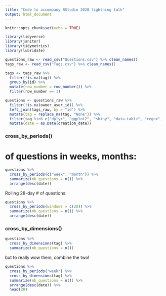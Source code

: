 ```yaml
---
title: "Code to accompany RStudio 2020 lightning talk"
output: html_document
---
```


```r
knitr::opts_chunk$set(echo = TRUE)

library(tidyverse)
library(janitor)
library(tidymetrics)
library(lubridate)
```

```r
questions_raw <- read_csv("Questions.csv") %>% clean_names()
tags_raw <- read_csv("Tags.csv") %>% clean_names()

tags <- tags_raw %>% 
  filter(!is.na(tag)) %>% 
  group_by(id) %>% 
  mutate(row_number = row_number()) %>% 
  filter(row_number == 1)

questions <- questions_raw %>% 
  filter(!is.na(owner_user_id)) %>% 
  left_join(tags_raw, by = "id") %>% 
  mutate(tag = replace_na(tag, "None")) %>% 
  filter(tag %in% c("dplyr", "ggplot2", "shiny", "data.table", "regex", "python", "statistics", "package", "None")) %>% 
  mutate(date = as.Date(creation_date))
```

### cross_by_periods()

# of questions in weeks, months:
```r
questions %>% 
  cross_by_periods(c("week", "month")) %>% 
  summarize(nb_questions = n()) %>% 
  arrange(desc(date))
```

Rolling 28-day # of questions:
```r
questions %>% 
  cross_by_periods(windows = c(28)) %>% 
  summarize(nb_questions = n()) %>% 
  arrange(desc(date))
```

### cross_by_dimensions()
```r
questions %>% 
  cross_by_dimensions(tag) %>% 
  summarize(nb_questions = n())
```

but to really wow them, combine the two!
```r
questions %>% 
  cross_by_periods("week") %>% 
  cross_by_dimensions(tag) %>% 
  summarize(nb_questions = n()) %>% 
  arrange(desc(date)) %>% 
  head(20)
```

